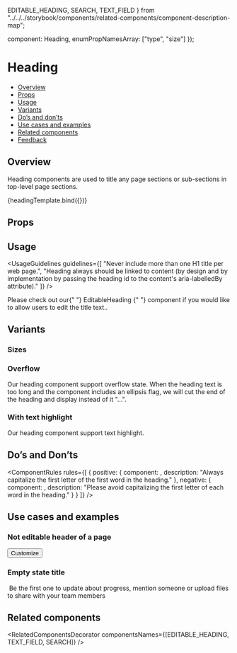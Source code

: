   EDITABLE_HEADING,
  SEARCH,
  TEXT_FIELD
} from "../../../storybook/components/related-components/component-description-map";

  component: Heading,
  enumPropNamesArray: ["type", "size"]
});

<Meta title="Text/Heading" component={Heading} argTypes={metaSettings.argTypes} decorators={metaSettings.decorators} />

<!--- Component template -->


<!--- Component documentation -->

# Heading

- [Overview](#overview)
- [Props](#props)
- [Usage](#usage)
- [Variants](#variants)
- [Do’s and don’ts](#dos-and-donts)
- [Use cases and examples](#use-cases-and-examples)
- [Related components](#related-components)
- [Feedback](#feedback)

## Overview

Heading components are used to title any page sections or sub-sections in top-level page sections.

<Canvas>
  <Story name="Overview" args={{ value: "Hello world" }}>
    {headingTemplate.bind({})}
  </Story>
</Canvas>

## Props

<ArgsTable story="Overview" />

## Usage

<UsageGuidelines
  guidelines={[
    "Never include more than one H1 title per web page.",
    "Heading always should be linked to content (by design and by implementation by passing the heading id to the content's aria-labelledBy attribute)."
  ]}
/>

<Tip title="Not what you were looking for?">
  Please check out our{" "}
  <Link href="/?path=/docs/inputs-editableheading--overview" withoutSpacing>
    EditableHeading
  </Link>{" "}
  component if you would like to allow users to edit the title text..
</Tip>

## Variants

### Sizes

<Canvas>
  <Story name="Sizes">
    <div style={{ display: "flex", flexDirection: "column" }}>
      <Heading type={Heading.types.h1} value="Hello H1" />
      <Heading type={Heading.types.h1} value="Hello H1 medium" size="medium" />
      <Heading type={Heading.types.h2} value="Hello H2" />
      <Heading type={Heading.types.h2} value="Hello H2 small" size="small" />
      <Heading type={Heading.types.h3} value="Hello H3" />
      <Heading type={Heading.types.h4} value="Suggest Edit H4" suggestEditOnHover />
      <Heading type={Heading.types.h5} value="H5 with tooltip" nonEllipsisTooltip="Click to edit" />
    </div>
  </Story>
</Canvas>

### Overflow

Our heading component support overflow state.
When the heading text is too long and the component includes an ellipsis flag, we will cut the end of the heading and display instead of it "...".

<Canvas>
  <Story name="Overflow">
    <div style={{ display: "flex", flexDirection: "column", width: "70%" }}>
      <Heading
        type={Heading.types.h2}
        value="Heading without overflow heading without overflow heading without overflow"
        ellipsis={false}
        nonEllipsisTooltip="Non ellipsis tooltip"
      />
      <Heading
        type={Heading.types.h2}
        value="Heading with overflow heading with overflow heading with overflow heading with overflow heading with overflow"
        ellipsis
        nonEllipsisTooltip="Non ellipsis tooltip (this tooltip is not shown since overflow)"
      />
      <div>
        <Heading
          type={Heading.types.h2}
          value="Heading with overflow when text is longer then 2 lines heading with overflow when text is longer then 2 lines heading with overflow when text is longer then 2 lines"
          ellipsisMaxLines={2}
          nonEllipsisTooltip="Non ellipsis tooltip (this tooltip is not shown since overflow)"
        />
      </div>
    </div>
  </Story>
</Canvas>

### With text highlight

Our heading component support text highlight.

<Canvas>
  <Story name="Text Highlight">
    <div style={{ display: "flex", flexDirection: "column", width: "70%" }}>
      <Heading
        type={Heading.types.h2}
        highlightTerm="heading highlight"
        value="Heading with highlight text heading with highlight text without overflow"
        ellipsis={false}
        nonEllipsisTooltip="Tooltip when no overflow"
      />
      <Heading
        type={Heading.types.h2}
        highlightTerm="heading highlight"
        value="Heading with highlight text heading with highlight text heading with highlight text heading with highlight text"
        nonEllipsisTooltip="Non ellipsis tooltip (this tooltip is not shown since overflow)"
      />
      <Heading
        type={Heading.types.h2}
        highlightTerm="heading highlight"
        value="Heading with highlight text when text is longer then 2 lines heading with overflow when text is longer then 2 lines heading with overflow when text is longer then 2 lines"
        ellipsisMaxLines={2}
      />
    </div>
  </Story>
</Canvas>

## Do’s and Don’ts

<ComponentRules
  rules={[
    {
      positive: {
        component: <Heading value="Hello world" />,
        description: "Always capitalize the first letter of the first word in the heading."
      },
      negative: {
        component: <Heading value="Hello World" />,
        description: "Please avoid capitalizing the first letter of each word in the heading."
      }
    }
  ]}
/>

## Use cases and examples

### Not editable header of a page

<Canvas>
  <Story name="Not editable header of a page">
    <div style={{ width: "100%" }}>
      <Heading type={Heading.types.h1} value="My Work" id="my-work-id" />
      <Divider />
      <div
        className={styles["page-header_commands"]}
        style={{ display: "flex", alignItems: "center" }}
        aria-labelledby="my-work-id"
      >
        <Search wrapperClassName={styles["page-header_search"]} placeholder="Search" />
        <Checkbox label="Hide done items" checked />
        <Button leftIcon={Custom} kind={Button.kinds.TERTIARY}>
          Customize
        </Button>
      </div>
    </div>
  </Story>
</Canvas>

### Empty state title

<Canvas>
  <Story name="Empty state title">
    <div className={styles["empty-state-container"]} aria-labelledby="empty-state-id">
      <img style={{ width: "290px" }} src={emptyStateExample} alt="" />
      <Heading type={Heading.types.h2} id="empty-state-id" value="No updates yet for this item" />
      <span style={{ width: "50%", textAlign: "center" }}>
        Be the first one to update about progress, mention someone or upload files to share with your team members
      </span>
    </div>
  </Story>
</Canvas>

## Related components

<RelatedComponentsDecorator componentsNames={[EDITABLE_HEADING, TEXT_FIELD, SEARCH]} />
